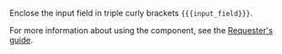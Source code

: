<Cut title="How do I display formatted text from input data in the task?">

Enclose the input field in triple curly brackets `{{{input_field}}}`.

For more information about using the component, see the [Requester's guide](/docs-new/guide/t-components/html).

</Cut>